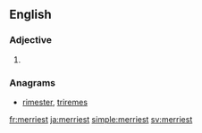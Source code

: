==English==

===Adjective===
{{head|en|adjective superlative form}}

# {{en-superlative of|merry}}

===Anagrams===
* [[rimester#English|rimester]], [[triremes#English|triremes]]

[[fr:merriest]]
[[ja:merriest]]
[[simple:merriest]]
[[sv:merriest]]